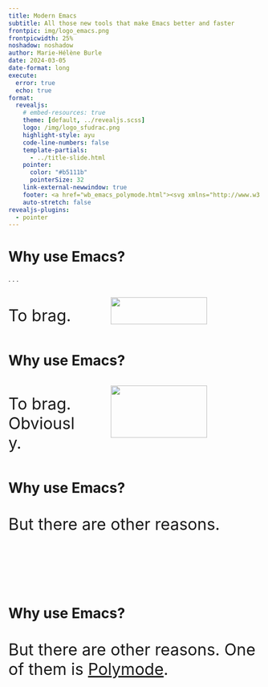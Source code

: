 ```yaml
---
title: Modern Emacs
subtitle: All those new tools that make Emacs better and faster
frontpic: img/logo_emacs.png
frontpicwidth: 25%
noshadow: noshadow
author: Marie-Hélène Burle
date: 2024-03-05
date-format: long
execute:
  error: true
  echo: true
format:
  revealjs:
    # embed-resources: true
    theme: [default, ../revealjs.scss]
    logo: /img/logo_sfudrac.png
    highlight-style: ayu
    code-line-numbers: false
    template-partials:
      - ../title-slide.html
    pointer:
      color: "#b5111b"
      pointerSize: 32
    link-external-newwindow: true
    footer: <a href="wb_emacs_polymode.html"><svg xmlns="http://www.w3.org/2000/svg" width="16" height="16" fill="rgb(153, 153, 153)" class="bi bi-arrow-90deg-up" viewBox="0 0 16 16"><path fill-rule="evenodd" d="M4.854 1.146a.5.5 0 0 0-.708 0l-4 4a.5.5 0 1 0 .708.708L4 2.707V12.5A2.5 2.5 0 0 0 6.5 15h8a.5.5 0 0 0 0-1h-8A1.5 1.5 0 0 1 5 12.5V2.707l3.146 3.147a.5.5 0 1 0 .708-.708l-4-4z"/></svg>&nbsp;Back to webinar page</a>
    auto-stretch: false
revealjs-plugins:
  - pointer
---
```


# Why use Emacs?

. . .

::::{.columns}

:::{.column width="30%"}

<br>
<span style="font-size: 2rem;">To brag.</span>

:::

:::{.column width="5%"}
:::

:::{.column width="65%"}

![](img/emacs2.jpg){fig-alt="noshadow" width="80%"}

:::

::::

# Why use Emacs?

::::{.columns}

:::{.column width="30%"}

<br>
<span style="font-size: 2rem;">To brag. Obviously.</span>

:::

:::{.column width="5%"}
:::

:::{.column width="65%"}

![](img/emacs2.jpg){fig-alt="noshadow" width="80%"}

:::

::::

# Why use Emacs?

<br>
<span style="font-size: 2rem;">But there are other reasons.</span>
<br><br><br><br><br><br><br>

# Why use Emacs?

<br>
<span style="font-size: 2rem;">But there are other reasons. One of them is [Polymode](https://github.com/polymode/polymode).</span>
<br><br><br><br><br><br><br>
